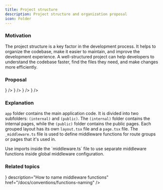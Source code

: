 ```yaml
---
title: Project structure
description: Project structure and organization proposal
icon: Folder
---
```



### Motivation

The project structure is a key factor in the development process. It helps to organize the codebase, make it easier to maintain, and improve the development experience. A well-structured project can help developers to understand the codebase faster, find the files they need, and make changes more efficiently.

### Proposal

<Files>
  <Folder name="app" defaultOpen>
    <Folder name="(internal)" defaultOpen>
      <File
        name="_middleware.ts"
        icon={<SquareFunctionIcon className="text-amber-500" />}
      />
      <Folder name="[slug]" defaultOpen>
        <File
          name="_middleware.ts"
          icon={<SquareFunctionIcon className="text-amber-500" />}
        />
        <File name="layout.tsx" />
        <File name="page.tsx" />
      </Folder>
    </Folder>
    <Folder name="(public)" defaultOpen>
      <File name="layout.tsx" />
      <File name="page.tsx" />
    </Folder>
    <File
      name="_middleware.ts"
      icon={<SquareFunctionIcon className="text-amber-500" />}
    />
    <File name="layout.tsx" />
    <File name="page.tsx" />
    <File name="global.css" />
  </Folder>
  <Folder name="components">
    <File name="button.tsx" />
    <File name="tabs.tsx" />
    <File name="dialog.tsx" />
  </Folder>
  <File
    name="middleware.ts"
    icon={<SquareFunctionIcon className="text-amber-500" />}
  />
  <File name="package.json" />
</Files>

### Explanation

`app` folder contains the main application code. It is divided into two subfolders: `(internal)` and `(public)`. The `(internal)` folder contains the internal pages, while the `(public)` folder contains the public pages. Each grouped layout has its own `layout.tsx` file and a `page.tsx` file. The `_middleware.ts` file is used to define middleware functions for route groups or pages that it's used in.

<Callout>
  Use imports inside the `middleware.ts` file to use separate middleware
  functions inside global middleware configuration.
</Callout>

### Related topics

<Cards>
  <Card
    title="Functions naming"
    icon={<SquareFunctionIcon />}
    description="How to name middleware functions"
    href="/docs/conventions/functions-naming"
  />
</Cards>
